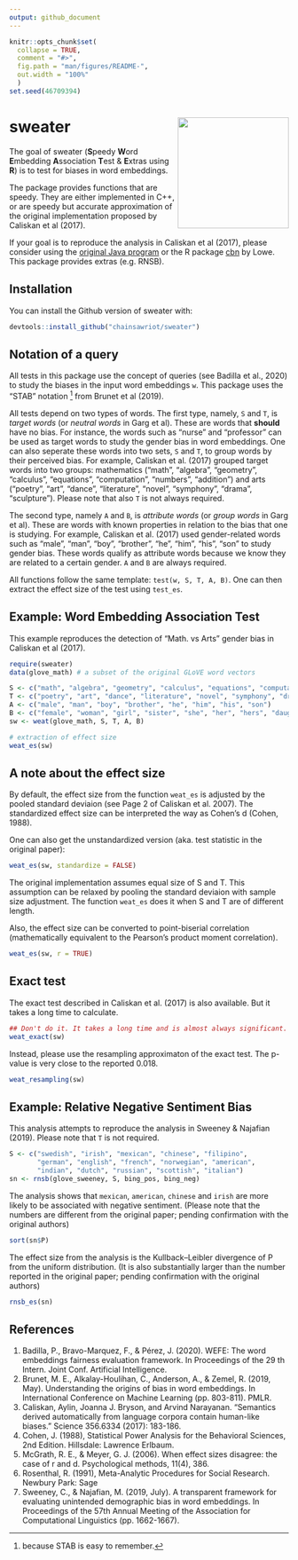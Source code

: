 ```yaml
---
output: github_document
---
```


<!-- README.md is generated from README.Rmd. Please edit that file -->

```r
knitr::opts_chunk$set(
  collapse = TRUE,
  comment = "#>",
  fig.path = "man/figures/README-",
  out.width = "100%"
  )
set.seed(46709394)
```

# sweater <img src="man/figures/sweater_logo.svg" align="right" height="200" />

<!-- badges: start -->
<!-- badges: end -->

The goal of sweater (**S**peedy **W**ord **E**mbedding **A**ssociation **T**est & **E**xtras using **R**) is to test for biases in word embeddings.

The package provides functions that are speedy. They are either implemented in C++, or are speedy but accurate approximation of the original implementation proposed by Caliskan et al (2017).

If your goal is to reproduce the analysis in Caliskan et al (2017), please consider using the [original Java program](https://dataverse.harvard.edu/dataset.xhtml?persistentId=doi:10.7910/DVN/DX4VWP&version=2.0) or the R package [cbn](https://github.com/conjugateprior/cbn) by Lowe. This package provides extras (e.g. RNSB).

## Installation

You can install the Github version of sweater with:

``` r
devtools::install_github("chainsawriot/sweater")
```

## Notation of a query

All tests in this package use the concept of queries (see Badilla et al., 2020) to study the biases in the input word embeddings `w`. This package uses the "STAB" notation [^1] from Brunet et al (2019).

[^1]: because STAB is easy to remember.

All tests depend on two types of words. The first type, namely, `S` and `T`, is *target words* (or *neutral words* in Garg et al). These are words that **should** have no bias. For instance, the words such as "nurse" and "professor" can be used as target words to study the gender bias in word embeddings. One can also seperate these words into two sets, `S` and `T`, to group words by their perceived bias. For example, Caliskan et al. (2017) grouped target words into two groups: mathematics ("math", "algebra", "geometry", "calculus", "equations", "computation", "numbers", "addition") and arts ("poetry", "art", "dance", "literature", "novel", "symphony", "drama", "sculpture"). Please note that also `T` is not always required.

The second type, namely `A` and `B`, is *attribute words* (or *group words* in Garg et al). These are words with known properties in relation to the bias that one is studying. For example, Caliskan et al. (2017) used gender-related words such as "male", "man", "boy", "brother", "he", "him", "his", "son" to study gender bias. These words qualify as attribute words because we know they are related to a certain gender. `A` and `B` are always required.

All functions follow the same template: `test(w, S, T, A, B)`. One can then extract the effect size of the test using `test_es`.

## Example: Word Embedding Association Test

This example reproduces the detection of "Math. vs Arts" gender bias in Caliskan et al (2017).

```r
require(sweater)
data(glove_math) # a subset of the original GLoVE word vectors

S <- c("math", "algebra", "geometry", "calculus", "equations", "computation", "numbers", "addition")
T <- c("poetry", "art", "dance", "literature", "novel", "symphony", "drama", "sculpture")
A <- c("male", "man", "boy", "brother", "he", "him", "his", "son")
B <- c("female", "woman", "girl", "sister", "she", "her", "hers", "daughter")
sw <- weat(glove_math, S, T, A, B)

# extraction of effect size
weat_es(sw)
```

## A note about the effect size

By default, the effect size from the function `weat_es` is adjusted by the pooled standard deviaion (see Page 2 of Caliskan et al. 2007). The standardized effect size can be interpreted the way as Cohen's d (Cohen, 1988).

One can also get the unstandardized version (aka. test statistic in the original paper):

```r
weat_es(sw, standardize = FALSE)
```

The original implementation assumes equal size of S and T. This assumption can be relaxed by pooling the standard deviaion with sample size adjustment. The function `weat_es` does it when S and T are of different length.

Also, the effect size can be converted to point-biserial correlation (mathematically equivalent to the Pearson's product moment correlation).

```r
weat_es(sw, r = TRUE)
```

## Exact test

The exact test described in Caliskan et al. (2017) is also available. But it takes a long time to calculate.

```r
## Don't do it. It takes a long time and is almost always significant.
weat_exact(sw)
```

Instead, please use the resampling approximaton of the exact test. The p-value is very close to the reported 0.018.

```r
weat_resampling(sw)
```

## Example: Relative Negative Sentiment Bias

This analysis attempts to reproduce the analysis in Sweeney & Najafian (2019). Please note that `T` is not required.

```r
S <- c("swedish", "irish", "mexican", "chinese", "filipino",
       "german", "english", "french", "norwegian", "american",
       "indian", "dutch", "russian", "scottish", "italian")
sn <- rnsb(glove_sweeney, S, bing_pos, bing_neg)
```

The analysis shows that `mexican`, `american`, `chinese` and `irish` are more likely to be associated with negative sentiment. (Please note that the numbers are different from the original paper; pending confirmation with the original authors)

```r
sort(sn$P)
```

The effect size from the analysis is the Kullback–Leibler divergence of P from the uniform distribution. (It is also substantially larger than the number reported in the original paper; pending confirmation with the original authors)

```r
rnsb_es(sn)
```

## References

1. Badilla, P., Bravo-Marquez, F., & Pérez, J. (2020). WEFE: The word embeddings fairness evaluation framework. In Proceedings of the 29 th Intern. Joint Conf. Artificial Intelligence.
2. Brunet, M. E., Alkalay-Houlihan, C., Anderson, A., & Zemel, R. (2019, May). Understanding the origins of bias in word embeddings. In International Conference on Machine Learning (pp. 803-811). PMLR.
3. Caliskan, Aylin, Joanna J. Bryson, and Arvind Narayanan. "Semantics derived automatically from language corpora contain human-like biases." Science 356.6334 (2017): 183-186.
4. Cohen, J. (1988), Statistical Power Analysis for the Behavioral Sciences, 2nd Edition. Hillsdale: Lawrence Erlbaum.
5. McGrath, R. E., & Meyer, G. J. (2006). When effect sizes disagree: the case of r and d. Psychological methods, 11(4), 386.
6. Rosenthal, R. (1991), Meta-Analytic Procedures for Social Research. Newbury Park: Sage
7. Sweeney, C., & Najafian, M. (2019, July). A transparent framework for evaluating unintended demographic bias in word embeddings. In Proceedings of the 57th Annual Meeting of the Association for Computational Linguistics (pp. 1662-1667).
